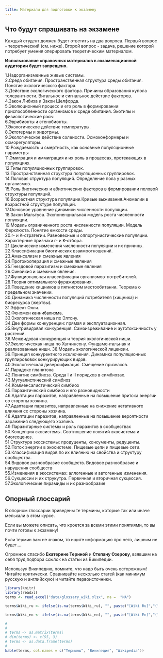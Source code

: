 ```yaml
---
title: Материалы для подготовки к экзамену
---
```


## Что будут спрашивать на экзамене

Каждый студент должен будет ответить на два вопроса. Первый вопрос - теоретический (см. ниже). Второй вопрос - задача, решение которой потребует умения оперировать теоретическим материалом.


**Использование справочных материалов в экзаменационной аудитории будет запрещено.**  

<!-- Версия для биологов -->
<!-- Список теоретических вопросов (именно они и будут предложены на экзамене) -->

<!-- **Восклицательным знаком (!) помечены те вопросы, ответы на которые были даны на семинарах или в литературе, рекомендованной для самостоятельного изучения (самостоятельные работы №№ 1, 2)** -->

<!-- 1.Надорганизменные живые системы.            -->
<!-- 2.Среда обитания. Пространственная структура среды обитания. Понятие экологического фактора.            -->
<!-- 3.Действие экологического фактора. Причины образования купола толерантности. Витальное и сигнальное действие факторов. -->
<!-- 4.Закон Либиха и Закон Шелфорда.            -->
<!-- 5!.Эволюционный процесс и его роль в формировании приспособленности организмов к среде обитания. Экотипы и физиологические расы            -->
<!-- 6.Эврибионты и стенобионты.            -->
<!-- 7!.Изменение реакции организмов на действие экологического фактора в пространстве и времени. Ритмы в активности организмов: Циркадные и лунные ритмы.            -->
<!-- 8.Классификации экологических факторов.            -->
<!-- 9!.Экологическое действие света (фотопериодизм)            -->
<!-- 10!.Экологическое действие света (сциофиты и гелиофиты)            -->
<!-- 11!.Экологическое действие температуры.            -->
<!-- 12.Эктотермы и эндотрмы. Правило суммы эффективных температур.            -->
<!-- 13.Экологическое действие солености. Осмоконформеры и осморегуляторы.            -->
<!-- 14.Ресурсы и их отличие от других факторов среды.            -->
<!-- 15.Унитарные и модулярные организмы и особенности их связи с окружающей средой.            -->
<!-- 16.Методы определения численности популяционных группировок.            -->
<!-- 17.Рождаемость и смертность, как основные популяционные параметры            -->
<!-- 18.Эмиграция и иммиграция и их роль в процессах, протекающих в популяциях.            -->
<!-- 19.Типы популяционных группировок.            -->
<!-- 20.Пространственная структура популяционных группировок.            -->
<!-- 21.Половая структура популяций. Определение пола у разных организмов.            -->
<!-- 22.Роль биотических и абиотических факторов в формировании половой структуры популяций.            -->
<!-- 23.Циклические изменения в половой структуре популяций.            -->
<!-- 24.Возрастная структура популяции.Кривые выживания.Аномалии в возрастной структуре популяций.            -->
<!-- 25.Основное уравнение динамики численности популяции.            -->
<!-- 26.Закон Мальтуса. Экспоненциальная модель роста численности популяции.            -->
<!-- 27.Модель ограниченного роста численности популяции. Модель Ферхюльста. Понятие емкости среды. Динамика первого и второго порядка.             -->
<!-- 28.r- и K-стратегии. Равновесные и оппортунистические популяции. Характерные признаки r- и K-отбора.             -->
<!-- 29.Классификация стратегий видов Раменского-Грайма            -->
<!-- 30.Циклические изменения численности популяции и их причины.            -->
<!-- 31.Классификация симфизиологичских связей            -->
<!-- 32.Классификация взаимоотношений по результату взаимодействий.             -->
<!-- 33.Аменсализм и смежные явления            -->
<!-- 34.Протокооперация и смежные явления            -->
<!-- 35.Гнездовой паразитизм и смежные явления            -->
<!-- 36.Cинойкия и смежные явления.            -->
<!-- 37.Функциональная классификация организмов-потребителей.            -->
<!-- 38.Теория оптимального фуражирования.            -->
<!-- 39.Поведение хищников в пятнистом местообитании. Теорема о предельном значении.            -->
<!-- 40.Динамика численности популяций потребителя (хищника) и биоресурса (жертвы).            -->
<!-- 41.Эффект Олли.            -->
<!-- 42.Феномен каннибализма.            -->
<!-- 43.Экологическая ниша по Элтону. Гильдии.            -->
<!-- 44.Две формы конкуренции: прямая и эксплуатационная.            -->
<!-- 45.Внутривидовая конкуренция. Самоизреживание и аутотоксичность у растений.            -->
<!-- 46.Межвидовая конкуренция и теория экологической ниши.            -->
<!-- 47.Экологическая ниша по Хатчинсону. Фундаментальная и реализованные ниши.            -->
<!-- 48.Модель экологической лицензии.            -->
<!-- 49.Принцип конкурентного исключения. Динамика популяций конкурирующих видов.            -->
<!-- 50.Особенности конкурентных взаимоотношений в растительных сообществах            -->
<!-- 51.Экологическая диверсификация. Смещение признаков.            -->
<!-- 52.Парадокс планктона            -->
<!-- 53.Влияние межвидовой и внутривидовой конкуренции на место видов в экосистеме.            -->
<!-- 54.Понятие симбиоза. Среда I и II порядков в симбиозах.            -->
<!-- 55.Стратегии симбионтов и хозяев в становлении разных типов симбиозов.            -->
<!-- 56.Мутуалистический симбиоз            -->
<!-- 57.Комменсалистический симбиоз            -->
<!-- 58.Паразитический симбиоз и его разновидности            -->
<!-- 59.Адаптации паразитов, направленные на повышение притока энергии со стороны хозяина.            -->
<!-- 60.Адаптации паразитов, направленные на снижение негативного влияния со стороны хозяина.            -->
<!-- 61.Адаптации паразитов, направленные на повышение вероятности заражения следующего хозяина.            -->
<!-- 62.Паразитарные системы и роль паразитов в сообществах            -->
<!-- 63.Концепция экосистемы. Соотношение понятий экосистема и биогеоценоз.            -->
<!-- 64!.Автотрофный и гетеротрофный компоненты экосистемы, их пространственное и временнóе разделение.            -->
<!-- 65.Структура экосистемы: продуценты, консументы, редуценты.            -->
<!-- 66.Поток энергии в экосистеме. Пищевые цепи и пищевые сети.            -->
<!-- 67!.Биогеохимические циклы (на примере цикла углерода). Обменный и резервный фонды биогеохимических циклов.            -->
<!-- 68.Классификация видов по их влиянию на свойства и структуру сообщества.            -->
<!-- 69.Видовое разнообразие сообществ. Видовое разнообразие и нарушения сообществ            -->
<!-- 70!.Изменения в экосистемах: аллогенные и автогенные изменения.            -->
<!-- 71!.Cукцессии и их струкутра. Первичная и вторичная сукцессия.            -->
<!-- 72!.Флуктуации и их разнообразие.                       -->
<!-- 73.Экосистемный и популяционный подход в экологии.            -->
<!-- 74!.Экологические ниши в растительном мире            -->
<!-- 75!.Жизненные формы животных и растений. Жизненные формы по Раункиеру.            -->
<!-- 76.В чём сходство и в чём различие понятий «хищник», «детритофаг» и «редуцент»?            -->
<!-- 77.Автотрофные и гетеротрофные экосистемы.            -->
<!-- 78.Гетеротрофные антропогенные экосистемы            -->
<!-- 79!.Биологическая продуктивность экосистем            -->
<!-- 80!.Круговороты органического вещества в водных и наземных экосистемах            -->
<!-- 81.Экологические пирамиды и их разнообразие            -->
<!-- 82!.Агроэкосистемы и их отличия от естественных фотоавтотрофных экосистем.            -->
<!-- 83.Эксперимент «Биосфера 2» и причины его остановки.            -->
<!-- 84.Суть и критика теории «Моноклимакса» Ф. Клеменса            -->
<!-- 85.Адвентивные и инвазионные виды            -->
<!-- 86!.Основные биомы суши, их площадь и продуктивность.            -->



<!-- Список вопросов для биотехнологов -->

1.Надорганизменные живые системы.    
2.Среда обитания. Пространственная структура среды обитания. Понятие экологического фактора.  
3.Действие экологического фактора. Причины образования купола толерантности. Витальное и сигнальное действие факторов.   
4.Закон Либиха и Закон Шелфорда.    
5.Эволюционный процесс и его роль в формировании приспособленности организмов к среде обитания. Экотипы и физиологические расы    
6.Эврибионты и стенобионты.   
7.Экологическое действие температуры.    
8.Эктотермы и эндотрмы.    
9.Экологическое действие солености. Осмоконформеры и осморегуляторы.    
10.Рождаемость и смертность, как основные популяционные параметры    
11.Эмиграция и иммиграция и их роль в процессах, протекающих в популяциях.    
12.Типы популяционных группировок.   
13.Пространственная структура популяционных группировок.   
14.Половая структура популяций. Определение пола у разных организмов.   
15.Роль биотических и абиотических факторов в формировании половой структуры популяций.   
16.Возрастная структура популяции.Кривые выживания.Аномалии в возрастной структуре популяций.    
17.Основное уравнение динамики численности популяции.   
18.Закон Мальтуса. Экспоненциальная модель роста численности популяции.   
19.Модель ограниченного роста численности популяции. Модель Ферхлюста. Понятие емкости среды.    
20.r- и K-стратегии. Равновесные и оппортунистические популяции. Характерные признаки r- и K-отбора.    
21.Циклические изменения численности популяции и их причины.   
22.Классификация биотических взаимоотношений.   
23.Аменсализм и смежные явления   
24.Протокооперация и смежные явления    
25.Гнездовой паразитизм и смежные явления   
26.Cинойкия и смежные явления.    
27.Функциональная классификация организмов-потребителей.    
28.Теория оптимального фуражирования.    
29.Поведение хищников в пятнистом местообитании. Теорема о предельном значении.    
30.Динамика численности популяций потребителя (хищника) и биоресурса (жертвы).    
31.Эффект Олли.    
32.Феномен каннибализма.    
33.Экологическая ниша по Элтону.    
34.Две формы конкуренции: прямая и эксплуатационная.    
35.Внутривидовая конкуренция. Самоизреживание и аутотоксичность у растений.   
36.Межвидовая конкуренция и теория экологической ниши.    
37.Экологическая ниша по Хатчинсону. Фундаментальная и реализованные ниши.
38.Модель экологической лицензии.    
39.Принцип конкурентного исключения. Динамика популяционных группирововок конкурирующих видов.    
40.Экологическая диверсификация. Смещение признаков.   
41.Парадокс планктона    
42.Понятие симбиоза. Среда I и II порядков в симбиозах.   
43.Мутуалистический симбиоз  
44.Комменсалистический симбиоз   
45.Паразитический симбиоз и его разновидности           
46.Адаптации паразитов, направленные на повышение притока энергии со стороны хозяина.    
47.Адаптации паразитов, направленные на снижение негативного влияния со стороны хозяина.    
48.Адаптации паразитов, направленные на повышение вероятности заражения следующего хозяина.   
49.Паразитарные системы и роль паразитов в сообществах    
50.Концепция экосистемы. Соотношение понятий экосистема и биогеоценоз.    
51.Структура экосистемы: продуценты, консументы, редуценты.    
52.Поток энергии в экосистеме. Пищевые цепи и пищевые сети.    
53.Классификация видов по их влиянию на свойства и структуру сообщества.   
54.Видовое разнообразие сообществ. Видовое разнообразие и нарушения сообществ    
55.Изменения в экосистемах: аллогенные и автогенные изменения.    
56.Cукцессии и их струкутра. Первичная и вторичная сукцессия.    
57.Экологические пирамиды и их разнообразие     







## Опорный глоссарий {.smaller}

В опорном глоссарии приведены те термины, которые так или иначе мелькали в этом курсе. 

Если вы можете описать, что кроется за всеми этими понятиями, то вы почти готовы к экзамену!

Если термин вам не знаком, то ищите информацию про него, лишним не будет....

Огромное спасибо **Екатерине Териной** и **Степану Озерову**, взявшим на себя труд подбора ссылок на статьи из Википедии.

Используя Википедию, помните, что надо быть очень осторожным! Читайте критически. Сравнивайте несколько статей (как минимум русскую и английскую) и читайте первоисточники. 

```r
library(knitr)
library(readxl)
terms <- read_excel("data/glossary_wiki.xlsx", na =  "NA")

terms$Wiki_ru <- ifelse(is.na(terms$Wiki_ru), "", paste("[Wiki Ru]","(",terms$Wiki_ru,")", sep = ""))

terms$Wiki_en <- ifelse(is.na(terms$Wiki_en), "", paste("[Wiki En]","(",terms$Wiki_en,")", sep = ""))

# 
# 
# terms <- as.matrix(terms)
# dim(terms) <- c(95, 3)
# terms <- as.data.frame(terms)
# 
kable(terms, col.names = c("Термины", "Википедия", "Wikipedia"))
```


<!-- ```{r, echo=FALSE, message=FALSE} -->
<!-- library(readxl) -->
<!-- library(dplyr) -->

<!-- # exam_date <- "17 мая 1" -->
<!-- exam_date <- "17 мая 2" -->

<!-- students <- read_excel("data/Exam_2021_biotech_schedule.xlsx") -->

<!-- group <- students %>% filter(Date == exam_date) -->

<!-- files <- list.files("data/Bilets") -->

<!-- files_sample <- sample(files, nrow(group)) -->

<!-- task <- data.frame(Name = paste(group$Name), Link = paste("[Задача](data/Bilets/",files_sample,")", sep = "")) -->


<!-- ``` -->


<!-- ## Вопросы для экзамена -->

<!-- ```{r, echo=FALSE, message=FALSE} -->
<!-- kable(task, col.names = c("Ф.И.", "Задача для экзамена")) -->
<!-- ``` -->

